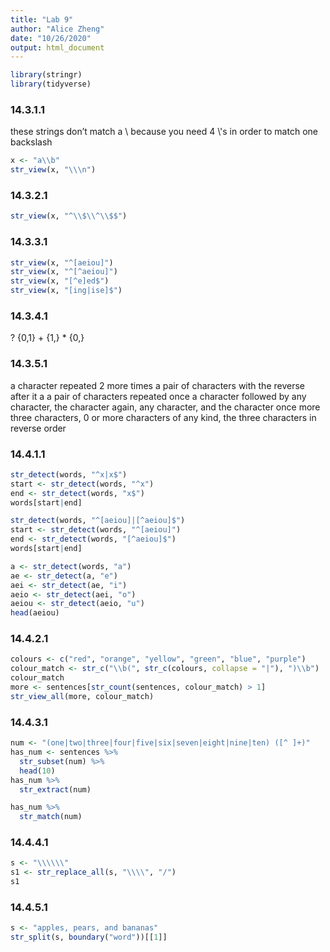```yaml
---
title: "Lab 9"
author: "Alice Zheng"
date: "10/26/2020"
output: html_document
---
```

```r
library(stringr)
library(tidyverse)
```

### 14.3.1.1
these strings don't match a \\\ because you need 4 \\\'s in order to match one backslash

```r
x <- "a\\b"
str_view(x, "\\\n")
```


### 14.3.2.1
```r
str_view(x, "^\\$\\^\\$$")
```


### 14.3.3.1
```r
str_view(x, "^[aeiou]")
str_view(x, "^[^aeiou]")
str_view(x, "[^e]ed$")
str_view(x, "[ing|ise]$")
```



### 14.3.4.1
? {0,1}
+ {1,}
* {0,}

### 14.3.5.1
a character repeated 2 more times
a pair of characters with the reverse after it
a a pair of characters repeated once
a character followed by any character, the character again, any character, and the character once more
three characters, 0 or more characters of any kind, the three characters in reverse order

### 14.4.1.1

```r
str_detect(words, "^x|x$") 
start <- str_detect(words, "^x")
end <- str_detect(words, "x$")
words[start|end]
```

```r
str_detect(words, "^[aeiou]|[^aeiou]$") 
start <- str_detect(words, "^[aeiou]")
end <- str_detect(words, "[^aeiou]$")
words[start|end]
```


```r
a <- str_detect(words, "a") 
ae <- str_detect(a, "e") 
aei <- str_detect(ae, "i") 
aeio <- str_detect(aei, "o") 
aeiou <- str_detect(aeio, "u") 
head(aeiou)
```

### 14.4.2.1
```r
colours <- c("red", "orange", "yellow", "green", "blue", "purple")
colour_match <- str_c("\\b(", str_c(colours, collapse = "|"), ")\\b")
colour_match
more <- sentences[str_count(sentences, colour_match) > 1]
str_view_all(more, colour_match)
```

### 14.4.3.1
```r
num <- "(one|two|three|four|five|six|seven|eight|nine|ten) ([^ ]+)"
has_num <- sentences %>%
  str_subset(num) %>%
  head(10)
has_num %>% 
  str_extract(num)
```

```r
has_num %>% 
  str_match(num)
```

### 14.4.4.1
```r
s <- "\\\\\\"
s1 <- str_replace_all(s, "\\\\", "/")
s1
```

### 14.4.5.1
```r
s <- "apples, pears, and bananas"
str_split(s, boundary("word"))[[1]]
```




